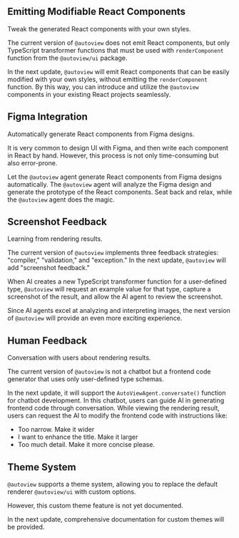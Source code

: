 ## Emitting Modifiable React Components

Tweak the generated React components with your own styles.

The current version of `@autoview` does not emit React components, but only TypeScript transformer functions that must be used with `renderComponent` function from the `@autoview/ui` package.

In the next update, `@autoview` will emit React components that can be easily modified with your own styles, without emitting the `renderComponent` function. By this way, you can introduce and utilize the `@autoview` components in your existing React projects seamlessly.




## Figma Integration

Automatically generate React components from Figma designs.

It is very common to design UI with Figma, and then write each component in React by hand. However, this process is not only time-consuming but also error-prone.

Let the `@autoview` agent generate React components from Figma designs automatically. The `@autoview` agent will analyze the Figma design and generate the prototype of the React components. Seat back and relax, while the `@autoview` agent does the magic.




## Screenshot Feedback

Learning from rendering results.

The current version of `@autoview` implements three feedback strategies: "compiler," "validation," and "exception." In the next update, `@autoview` will add "screenshot feedback."

When AI creates a new TypeScript transformer function for a user-defined type, `@autoview` will request an example value for that type, capture a screenshot of the result, and allow the AI agent to review the screenshot.

Since AI agents excel at analyzing and interpreting images, the next version of `@autoview` will provide an even more exciting experience.




## Human Feedback

Conversation with users about rendering results.

The current version of `@autoview` is not a chatbot but a frontend code generator that uses only user-defined type schemas.

In the next update, it will support the `AutoViewAgent.conversate()` function for chatbot development. In this chatbot, users can guide AI in generating frontend code through conversation. While viewing the rendering result, users can request the AI to modify the frontend code with instructions like:

  - Too narrow. Make it wider
  - I want to enhance the title. Make it larger
  - Too much detail. Make it more concise please.




## Theme System

`@autoview` supports a theme system, allowing you to replace the default renderer `@autoview/ui` with custom options.

However, this custom theme feature is not yet documented.

In the next update, comprehensive documentation for custom themes will be provided.

